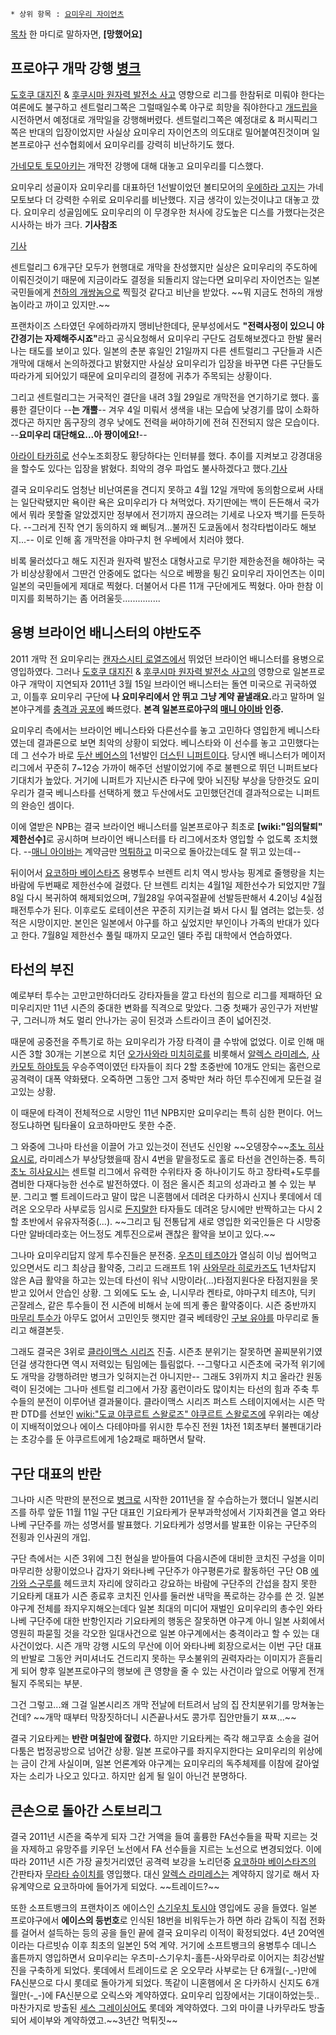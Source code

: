  * 상위 항목 : [[요미우리 자이언츠]]

[[목차]]
한 마디로 말하자면, '''[망했어요]'''

== 프로야구 개막 강행 [[병크]] ==
[[도호쿠 대지진]] & [[후쿠시마 원자력 발전소 사고]] 영향으로 리그를 한참뒤로 미뤄야 한다는 여론에도 불구하고 센트럴리그쪽은 그럴때일수록 야구로 희망을 줘야한다고 [[개드립]]을 시전하면서 예정대로 개막일을 강행해버렸다. 센트럴리그쪽은 예정대로 & 퍼시픽리그쪽은 반대의 입장이었지만 사실상 요미우리 자이언츠의 의도대로 밀어붙여진것이며 일본프로야구 선수협회에서 요미우리를 강력히 비난하기도 했다.

[[가네모토 토모아키]]는 개막전 강행에 대해 대놓고 요미우리를 디스했다.

요미우리 성골이자 요미우리를 대표하던 1선발이었던 볼티모어의 [[우에하라 고지]]는 가네모토보다 더 강력한 수위로 요미우리를 비난했다. 지금 생각이 있는것이냐고 대놓고 깠다. 요미우리 성골임에도 요미우리의 이 무경우한 처사에 강도높은 디스를 가했다는것은 시사하는 바가 크다. '''기사참조''' 

[http://osen.mt.co.kr/news/view.html?gid=G1103180242 기사]

센트럴리그 6개구단 모두가 현행대로 개막을 찬성했지만 실상은 요미우리의 주도하에 이뤄진것이기 때문에 지금이라도 결정을 되돌리지 않는다면 요미우리 자이언츠는 일본국민들에게 [[천하의 개쌍놈]]으로 찍힐것 같다고 비난을 받았다. ~~뭐 지금도 천하의 개쌍놈이라고 까이고 있지만.~~

프랜차이즈 스타였던 우에하라까지 맹비난한데다, 문부성에서도 '''"전력사정이 있으니 야간경기는 자제해주시죠"'''라고 공식요청해서 요미우리 구단도 검토해보겠다고 한발 물러나는 태도를 보이고 있다. 일본의 춘분 휴일인 21일까지 다른 센트럴리그 구단들과 시즌 개막에 대해서 논의하겠다고 밝혔지만 사실상 요미우리가 입장을 바꾸면 다른 구단들도 따라가게 되어있기 때문에 요미우리의 결정에 귀추가 주목되는 상황이다.

그리고 센트럴리그는 거국적인 결단을 내려 3월 29일로 개막전을 연기하기로 했다. 훌륭한 결단이다 --'''는 개뿔'''-- 겨우 4일 미뤄서 생색을 내는 모습에 낮경기를 많이 소화하겠다곤 하지만 돔구장의 경우 낮에도 전력을 써야하기에 전혀 진전되지 않은 모습이다. --'''요미우리 대단해요...아 짱이에요!'''--

[[아라이 타카히로]] 선수노조회장도 황당하다는 인터뷰를 했다. 추이를 지켜보고 강경대응을 할수도 있다는 입장을 밝혔다. 최악의 경우 파업도 불사하겠다고 했다.[http://news.naver.com/sports/index.nhn?category=worldbaseball&ctg=news&mod=read&office_id=111&article_id=0000227395 기사]

결국 요미우리도 엄청난 비난여론을 견디지 못하고 4월 12일 개막에 동의함으로써 사태는 일단락됐지만 욕이란 욕은 요미우리가 다 쳐먹었다. 자기딴에는 백이 든든해서 국가에서 뭐라 못할줄 알았겠지만 정부에서 전기까지 끊으려는 기세로 나오자 백기를 든듯하다. --그러게 진작 연기 동의하지 왜 뻐팅겨...불꺼진 도쿄돔에서 청각타법이라도 해보지...-- 이로 인해 홈 개막전을 야마구치 현 우베에서 치러야 했다.

비록 물러섰다고 해도 지진과 원자력 발전소 대형사고로 무기한 제한송전을 해야하는 국가 비상상황에서 그딴건 안중에도 없다는 식으로 베짱을 튕긴 요미우리 자이언츠는 이미 일본의 국민들에게 제대로 찍혔다. 더불어서 다른 11개 구단에게도 찍혔다. 아마 한참 이미지를 회복하기는 좀 어려울듯...............

== 용병 브라이언 배니스터의 야반도주 ==
2011 개막 전 요미우리는 [[캔자스시티 로열즈]]에서 뛰었던 브라이언 배니스터를 용병으로 영입하였다. 그러나 [[도호쿠 대지진]] & [[후쿠시마 원자력 발전소 사고]]의 영향으로 일본프로야구 개막이 지연되자 2011년 3월 15일 브라이언 배니스터는 돌연 미국으로 귀국하였고, 이틀후 요미우리 구단에 '''나 요미우리에서 안 뛰고 그냥 계약 끝낼래요.'''라고 말하며 일본야구계를 [[충격과 공포]]에 빠뜨렸다. '''본격 일본프로야구의 [[매니 아이바]] 인증.'''

요미우리 측에서는 브라이언 베니스타와 다른선수를 놓고 고민하다 영입한게 베니스타였는데 결과론으로 보면 최악의 상황이 되었다. 베니스타와 이 선수를 놓고 고민했다는데 그 선수가 바로 [[두산 베어스]]의 1선발인 [[더스틴 니퍼트]]이다. 당시엔 배니스터가 메이저리그에서 꾸준히 7~12승 가까이 해주던 선발이었기에 주로 불펜으로 뛰던 니퍼트보다 기대치가 높았다. 거기에 니퍼트가 지난시즌 타구에 맞아 뇌진탕 부상을 당한것도 요미우리가 결국 베니스타를 선택하게 했고 두산에서도 고민했던건데 결과적으로는 니퍼트의 완승인 셈이다.

이에 열받은 NPB는 결국 브라이언 배니스터를 일본프로야구 최초로 '''[wiki:"임의탈퇴" 제한선수]'''로 공시하며 브라이언 배니스터를 타 리그에서조차 영입할 수 없도록 조치했다. --[[매니 아이바]]는 계약금만 [[먹튀]]하고 미국으로 돌아갔는데도 잘 뛰고 있는데--

뒤이어서 [[요코하마 베이스타즈]] 용병투수 브렌트 리치 역시 방사능 핑계로 줄행랑을 치는 바람에 두번째로 제한선수에 걸렸다. 단 브렌트 리치는 4월1일 제한선수가 되었지만 7월8일 다시 복귀하여 해제되었으며, 7월28일 우여곡절끝에 선발등판해서 4.2이닝 4실점 패전투수가 된다. 이후로도 로테이션은 꾸준히 지키는걸 봐서 다시 튈 염려는 없는듯. 성적은 시망이지만. 본인은 일본에서 야구를 하고 싶었지만 부인이나 가족의 반대가 있다고 한다. 7월8일 제한선수 풀릴 때까지 모교인 델타 주립 대학에서 연습하였다.
== 타선의 부진 ==
예로부터 투수는 고만고만하더라도 강타자들을 깔고 타선의 힘으로 리그를 제패하던 요미우리지만 11년 시즌의 중대한 변화를 직격으로 맞았다. 그중 첫째가 공인구가 저반발구, 그러니까 쳐도 멀리 안나가는 공이 된것과 스트라이크 존이 넓어진것.

때문에 공중전을 주특기로 하는 요미우리가 가장 타격이 클 수밖에 없었다. 이로 인해 매시즌 3할 30개는 기본으로 치던 [[오가사와라 미치히로]]를 비롯해서 [[알렉스 라미레스]], [[사카모토 하야토]]등 우승주역이였던 타자들이 죄다 2할 초중반에 10개도 안되는 홈런으로 공격력이 대폭 약화됐다. 오죽하면 그동안 그저 중박만 쳐라 하던 투수진에게 모든걸 걸고있는 상황.

이 때문에 타격이 전체적으로 시망인 11년 NPB지만 요미우리는 특히 심한 편이다. 어느정도냐하면 팀타율이 요코하마만도 못한 수준. 

그 와중에 그나마 타선을 이끌어 가고 있는것이 전년도 신인왕 ~~오뎅장수~~[[초노 히사요시]]로, 라미레스가 부상당했을때 잠시 4번을 맡을정도로 홀로 타선을 견인하는중. 특히 [[초노 히사요시]]는 센트럴 리그에서 유력한 수위타자 중 하나이기도 하고 장타력+도루를 겸비한 다재다능한 선수로 발전하였다. 이 점은 올시즌 최고의 성과라고 볼 수 있는 부분. 그리고 뻘 트레이드라고 말이 많은 니혼햄에서 데려온 다카하시 신지나 롯데에서 데려온 오오무라 사부로등 임시로 [[돈지랄]]한 타자들도 데려온 당시에만 반짝하고는 다시 2할 초반에서 유유자적중(...). ~~그리고 팀 전통답게 새로 영입한 외국인들은 다 시망중 다만 알바데라호는 어느정도 계투진으로써 괜찮은 활약을 보이고 있다.~~

그나마 요미우리답지 않게 투수진들은 분전중. [[우츠미 테츠야]]가 열심히 이닝 씹어먹고 있으면서도 리그 최상급 활약중, 그리고 드래프트 1위 [[사와무라 히로카즈]]도 1년차답지 않은 A급 활약을 하고는 있는데 타선이 워낙 시망이라(...)타점지원다운 타점지원을 못 받고 있어서 안습인 상황. 그 외에도 도노 슌, 니시무라 켄타로, 야마구치 테츠야, 딕키 곤잘레스, 같은 투수들이 전 시즌에 비해서 눈에 띄게 좋은 활약중이다. 시즌 중반까지 [[마무리 투수]]가 아무도 없어서 고민인듯 햇지만 결국 베테랑인 [[구보 유야]]를 마무리로 돌리고 해결본듯.

그래도 결국은 3위로 [[클라이맥스 시리즈]] 진출. 시즌초 분위기는 잘못하면 꼴찌분위기였던걸 생각한다면 역시 저력있는 팀임에는 틀림없다. --그렇다고 시즌초에 국가적 위기에도 개막을 강행하려만 병크가 잊혀지는건 아니지만-- 그래도 3위까지 치고 올라간 원동력이 된것에는 그나마 센트럴 리그에서 가장 홈런이라도 많이치는 타선의 힘과 주축 투수들의 분전이 이루어낸 결과물이다. 클라이맥스 시리즈 퍼스트 스테이지에서는 시즌 막판 DTD를 선보인 [[wiki:"도쿄 야쿠르트 스왈로즈" 야쿠르트 스왈로즈]]에 우위라는 예상이 지배적이었으나 에이스 다테야마를 위시한 투수진 전원 1차전 1회초부터 불펜대기라는 초강수를 둔 야쿠르트에게 1승2패로 패하면서 탈락.

== 구단 대표의 반란 ==
그나마 시즌 막판의 분전으로 [[병크]]로 시작한 2011년을 잘 수습하는가 했더니 일본시리즈를 하루 앞둔 11월 11일 구단 대표인 기요타케가 문부과학성에서 기자회견을 열고 와타나베 구단주를 까는 성명서를 발표했다. 기요타케가 성명서를 발표한 이유는 구단주의 전횡과 인사권의 개입. 

구단 측에서는 시즌 3위에 그친 현실을 받아들여 다음시즌에 대비한 코치진 구성을 이미 마무리한 상황이었으나 갑자기 와타나베 구단주가 야구평론가로 활동하던 구단 OB [[에가와 스구루]]를 헤드코치 자리에 앉히라고 강요하는 바람에 구단주의 간섭을 참지 못한 기요타케 대표가 시즌 종료후 코치진 인사를 둘러싼 내막을 폭로하는 강수를 쓴 것. 일본야구계 전체를 좌지우지해오는데다 일본 최대의 미디어 재벌인 요미우리의 총수인 와타나베 구단주에 대한 반항인지라 기요타케의 행동은 잘못하면 야구계 아니 일본 사회에서 영원히 파묻힐 것을 각오한 일대사건으로 일본 야구계에서는 충격이라고 할 수 있는 대사건이었다. 시즌 개막 강행 시도의 무산에 이어 와타나베 회장으로서는 이번 구단 대표의 반발로 그동안 커미셔너도 건드리지 못하는 무소불위의 권력자라는 이미지가 흔들리게 되어 향후 일본프로야구의 행보에 큰 영향을 줄 수 있는 사건이라 앞으로 어떻게 전개될지 주목되는 부분.

그건 그렇고...왜 그걸 일본시리즈 개막 전날에 터트려서 남의 집 잔치분위기를 망쳐놓는 건데? ~~개막 때부터 막장짓하더니 시즌끝나서도 콩가루 집안만들기 ㅉㅉ...~~

결국 기요타케는 '''반란 며칠만에 잘렸다.''' 하지만 기요타케는 즉각 해고무효 소송을 걸어 다툼은 법정공방으로 넘어간 상황. 일본 프로야구를 좌지우지한다는 요미우리의 위상에는 금이 간게 사실이며, 일본 언론계와 야구계는 요미우리의 독주체제를 이참에 갈아엎자는 소리가 나오고 있다고. 하지만 쉽게 될 일이 아닌건 분명하다.

== 큰손으로 돌아간 스토브리그 ==
결국 2011년 시즌을 죽쑤게 되자 그간 거액을 들여 훌륭한 FA선수들을 팍팍 지르는 것을 자제하고 유망주를 키우던 노선에서 FA 선수들을 지르는 노선으로 변경되었다. 이에 따라 2011년 시즌 가장 골칫거리였던 공격력 보강을 노리던중 [[요코하마 베이스타즈]]의 간판타자 [[무라타 슈이치]]를 영입했다. 대신 [[알렉스 라미레스]]는 계약하지 않기로 해서 자유계약으로 요코하마에 들어가게 되었다. ~~트레이드?~~

또한 소프트뱅크의 프랜차이즈 에이스인 [[스기우치 토시야]] 영입에도 공을 들였다. 일본 프로야구에서 '''에이스의 등번호'''로 인식된 18번을 비워두는가 하면 하라 감독이 직접 전화를 걸어서 설득하는 등의 공을 들인 끝에 결국 요미우리 이적이 확정되었다. 4년 20억엔이라는 다르빗슈 이후 최초의 일본인 5억 계약. 거기에 소프트뱅크의 용병투수 데니스 홀튼까지 영입하면서 요미우리는 우츠미-스기우치-홀튼-사와무라로 이어지는 최강선발진을 구축하게 되었다. 롯데에서 트레이드로 온 오오무라 사부로는 단 6개월(-_-)만에 FA신분으로 다시 롯데로 돌아가게 되었다. 똑같이 니혼햄에서 온 다카하시 신지도 6개월만(-_-)에 FA신분으로 오릭스와 계약하였다. 요미우리 입장에서는 기대이하었는듯.. 마찬가지로 방출된 [[세스 그레이싱어]]도 롯데와 계약하였다. 그외 마이클 나카무라도 방출되어 세이부와 계약하였고.~~3년간 먹튀짓~~ 
